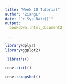 ```yaml
--- 
title: "Week 10 Tutorial"
author: "ZiangL"
date: "`r Sys.Date()`"
output:
  bookdown::html_document2
  
---
```


```r
library(dplyr)
library(ggplot2)
```

```r
.libPaths()
```
```r
renv::init()
```
```r
renv::snapshot()
```





